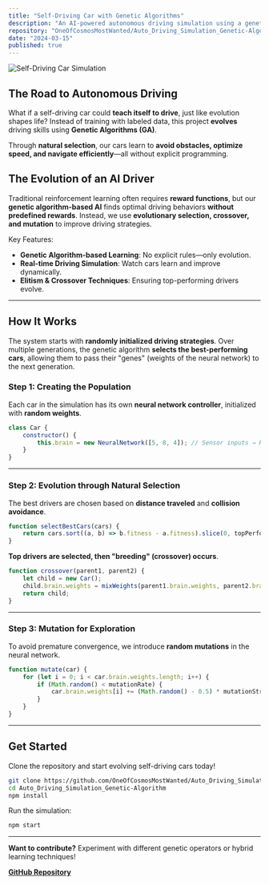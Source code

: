 ```yaml
---
title: "Self-Driving Car with Genetic Algorithms"
description: "An AI-powered autonomous driving simulation using a genetic algorithm for evolving control strategies."
repository: "OneOfCosmosMostWanted/Auto_Driving_Simulation_Genetic-Algorithm"
date: "2024-03-15"
published: true
---
```


![Self-Driving Car Simulation](https://user-images.githubusercontent.com/placeholder-image)

##  The Road to Autonomous Driving

What if a self-driving car could **teach itself to drive**, just like evolution shapes life? Instead of training with labeled data, this project **evolves** driving skills using **Genetic Algorithms (GA)**.

Through **natural selection**, our cars learn to **avoid obstacles, optimize speed, and navigate efficiently**—all without explicit programming.

##  The Evolution of an AI Driver

Traditional reinforcement learning often requires **reward functions**, but our **genetic algorithm-based AI** finds optimal driving behaviors **without predefined rewards**. Instead, we use **evolutionary selection, crossover, and mutation** to improve driving strategies.

Key Features:
-  **Genetic Algorithm-based Learning**: No explicit rules—only evolution.
-  **Real-time Driving Simulation**: Watch cars learn and improve dynamically.
-  **Elitism & Crossover Techniques**: Ensuring top-performing drivers evolve.

---

##  **How It Works**

The system starts with **randomly initialized driving strategies**. Over multiple generations, the genetic algorithm **selects the best-performing cars**, allowing them to pass their "genes" (weights of the neural network) to the next generation.

###  **Step 1: Creating the Population**
Each car in the simulation has its own **neural network controller**, initialized with **random weights**.

```javascript
class Car {
    constructor() {
        this.brain = new NeuralNetwork([5, 8, 4]); // Sensor inputs → Hidden layer → Controls
    }
}
```

---

###  **Step 2: Evolution through Natural Selection**
The best drivers are chosen based on **distance traveled** and **collision avoidance**.

```javascript
function selectBestCars(cars) {
    return cars.sort((a, b) => b.fitness - a.fitness).slice(0, topPerformers);
}
```

**Top drivers are selected, then "breeding" (crossover) occurs**.

```javascript
function crossover(parent1, parent2) {
    let child = new Car();
    child.brain.weights = mixWeights(parent1.brain.weights, parent2.brain.weights);
    return child;
}
```

---

###  **Step 3: Mutation for Exploration**
To avoid premature convergence, we introduce **random mutations** in the neural network.

```javascript
function mutate(car) {
    for (let i = 0; i < car.brain.weights.length; i++) {
        if (Math.random() < mutationRate) {
            car.brain.weights[i] += (Math.random() - 0.5) * mutationStrength;
        }
    }
}
```

---


##  Get Started
Clone the repository and start evolving self-driving cars today!

```sh
git clone https://github.com/OneOfCosmosMostWanted/Auto_Driving_Simulation_Genetic-Algorithm.git
cd Auto_Driving_Simulation_Genetic-Algorithm
npm install
```

Run the simulation:

```sh
npm start
```

---

 **Want to contribute?** Experiment with different genetic operators or hybrid learning techniques!

 **[GitHub Repository](https://github.com/OneOfCosmosMostWanted/Auto_Driving_Simulation_Genetic-Algorithm)**
